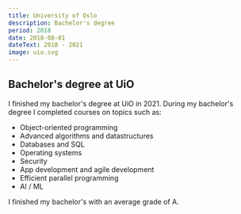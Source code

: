 ```yaml
---
title: University of Oslo
description: Bachelor's degree
period: 2018
date: 2018-08-01
dateText: 2018 - 2021
image: uio.svg
---
```


## Bachelor's degree at UiO

I finished my bachelor's degree at UiO in 2021. During my bachelor's degree I completed
courses on topics such as:

- Object-oriented programming
- Advanced algorithms and datastructures
- Databases and SQL
- Operating systems
- Security
- App development and agile development
- Efficient parallel programming
- AI / ML

I finished my bachelor's with an average grade of A.
